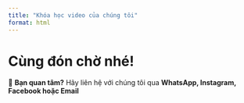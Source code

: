```yaml
---
title: "Khóa học video của chúng tôi"
format: html
---
```


# Cùng đón chờ nhé!

📝 **Bạn quan tâm?** Hãy liên hệ với chúng tôi qua **WhatsApp, Instagram, Facebook hoặc Email**